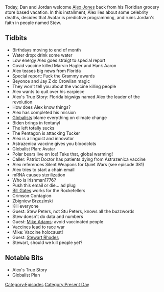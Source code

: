 {{DEFAULTSORT:
    #_EPISODE_0540:March 15-16, 2021
}}{{Episode
    | title             = March 15-16, 2021
    | caption           = Listen to this episode on [https://knowledgefight.libsyn.com/540-march-15-16-2021 Libsyn] [https://open.spotify.com/episode/4TuHNWwAwXHPqMpyYgP5po Spotify], Read the [[Transcript/540: March 15-16, 2021|Unofficial Transcript]]
    | episodeNumber     = 540
    | length            = 01:52:33
    | airDate           = March 17, 2021
    | coverageStartDate = March 15, 2021
    | coverageEndDate   = March 16, 2021
    | episodeType       = [[:Category:Present Day|Present Day]]
    | appearance        = [[Marvin Hagler]], [[Hank Aaron]], [[Beyonce]], [[Jay Z]], [[Tucker Carlson]], [[Bill Gates]], [[Zbigniew Brzezinski]], [[Stew Peters]], [[Mike Adams]], [[Stewart Rhodes]]
    | previousEpisode   = [[539: March 10, 2021]]
    | nextEpisode       = [[541: March 17-18, 2021]]
}}

{{Stub}}

Today, Dan and Jordan welcome [[Alex Jones]] back from his Floridian grocery store based vacation.  In this installment, Alex lies about some celebrity deaths, decides that Avatar is predictive programming, and ruins Jordan's faith in people named Stew.

==Tidbits==

*Birthdays moving to end of month
*Water drop: drink some water
*Low energy Alex goes straigt to special report
*Covid vaccine killed Marvin Hagler and Hank Aaron
*Alex teases big news from Florida
*Special report: Fuck the Grammy awards
*Beyonce and Jay Z do Crowlian magic
*They won't tell you about the vaccine killing people
*Alex wants to quit over his earpiece
*Alex's True Story: Florida bigwigs named Alex the leader of the revolution
*How does Alex know things?
*Alex has completed his mission
*[[Globalists]] blame everything on climate change
*Biden brings in fentanyl
*The left totally sucks
*The Pentagon is attacking Tucker
*Alex is a linguist and innovator
*Astrazenica vaccine gives you bloodclots
*Globalist Plan: Avatar
*Polar bears live on ice! Take that, global warming!
*Caller: Patriot Doctor has patients dying from Astrazenica vaccine
*Alex references Silent Weapons for Quiet Wars (see episode 381)
*Alex tries to start a chain email
*mRNA causes sterilization
*Who is Irishman1776?
*Push this email or die... ad plug
*[[Bill Gates]] works for the Rockefellers
*Crimson Contagion
*Zbigniew Brzezinski
*Kill everyone
*Guest: Stew Peters, not Stu Peters, knows all the buzzwords
*Stew doesn't do data and numbers
*Guest: [[Mike Adams]]: avoid vaccinated people
*Vaccines lead to race war
*Mike: Vaccine holocaust!
*Guest: [[Stewart Rhodes]]
*Stewart, should we kill people yet?

==Notable Bits==

*Alex's True Story
*Globalist Plan

[[Category:Episodes]]
[[Category:Present Day]]
